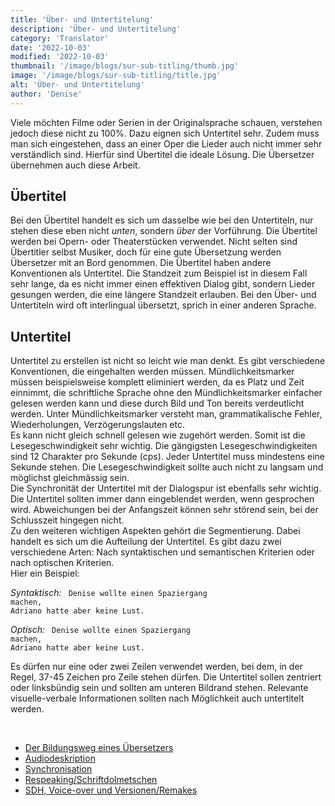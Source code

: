 ```yaml
---
title: 'Über- und Untertitelung'
description: 'Über- und Untertitelung'
category: 'Translator'
date: '2022-10-03'
modified: '2022-10-03'
thumbnail: '/image/blogs/sur-sub-titling/thumb.jpg'
image: '/image/blogs/sur-sub-titling/title.jpg'
alt: 'Über- und Untertitelung'
author: 'Denise'
---
```


Viele möchten Filme oder Serien in der Originalsprache schauen, verstehen jedoch diese nicht zu 100%. Dazu eignen sich Untertitel sehr. Zudem muss man sich eingestehen, dass an einer Oper die Lieder auch nicht immer sehr verständlich sind. Hierfür sind Übertitel die ideale Lösung. Die Übersetzer übernehmen auch diese Arbeit.


## Übertitel

Bei den Übertitel handelt es sich um dasselbe wie bei den Untertiteln, nur stehen diese eben nicht *unten*, sondern *über* der Vorführung. Die Übertitel werden bei Opern- oder Theaterstücken verwendet. Nicht selten sind Übertitler selbst Musiker, doch für eine gute Übersetzung werden Übersetzer mit an Bord genommen. Die Übertitel haben andere Konventionen als Untertitel. Die Standzeit zum Beispiel ist in diesem Fall sehr lange, da es nicht immer einen effektiven Dialog gibt, sondern Lieder gesungen werden, die eine längere Standzeit erlauben. Bei den Über- und Untertiteln wird oft interlingual übersetzt, sprich in einer anderen Sprache.


## Untertitel

Untertitel zu erstellen ist nicht so leicht wie man denkt. Es gibt verschiedene Konventionen, die eingehalten werden müssen. Mündlichkeitsmarker müssen beispielsweise komplett eliminiert werden, da es Platz und Zeit einnimmt, die schriftliche Sprache ohne den Mündlichkeitsmarker einfacher gelesen werden kann und diese durch Bild und Ton bereits verdeutlicht werden. Unter Mündlichkeitsmarker versteht man, grammatikalische Fehler, Wiederholungen, Verzögerungslauten etc.<br/>Es kann nicht gleich schnell gelesen wie zugehört werden. Somit ist die Lesegeschwindigkeit sehr wichtig. Die gängigsten Lesegeschwindigkeiten sind 12 Charakter pro Sekunde (cps). Jeder Untertitel muss mindestens eine Sekunde stehen. Die Lesegeschwindigkeit sollte auch nicht zu langsam und möglichst gleichmässig sein.<br/>Die Synchronität der Untertitel mit der Dialogspur ist ebenfalls sehr wichtig. Die Untertitel sollten immer dann eingeblendet werden, wenn gesprochen wird. Abweichungen bei der Anfangszeit können sehr störend sein, bei der Schlusszeit hingegen nicht.<br/>Zu den weiteren wichtigen Aspekten gehört die Segmentierung. Dabei handelt es sich um die Aufteilung der Untertitel. Es gibt dazu zwei verschiedene Arten: Nach syntaktischen und semantischen Kriterien oder nach optischen Kriterien.<br/>Hier ein Beispiel:


*Syntaktisch:*
<code>
Denise wollte einen Spaziergang machen,<br />Adriano hatte aber keine Lust.
</code>

*Optisch:*
<code>
Denise wollte einen Spaziergang<br />machen, Adriano hatte aber keine Lust.
</code>


Es dürfen nur eine oder zwei Zeilen verwendet werden, bei dem, in der Regel, 37-45 Zeichen pro Zeile stehen dürfen. Die Untertitel sollen zentriert oder linksbündig sein und sollten am unteren Bildrand stehen. Relevante visuelle-verbale Informationen sollten nach Möglichkeit auch untertitelt werden.


<br />
<Hint title="Zugehörige Artikel" color="#155c66">
  <ul>
    <li><a href="../educational-path-of-a-translator">Der Bildungsweg eines Übersetzers</a></li>
    <li><a href="../audio-description">Audiodeskription</a></li>
    <li><a href="../synchronization">Synchronisation</a></li>
    <li><a href="../respeaking">Respeaking/Schriftdolmetschen</a></li>
    <li><a href="../sdh-voice-over-remake">SDH, Voice-over und Versionen/Remakes</a></li>
  </ul>
</Hint>